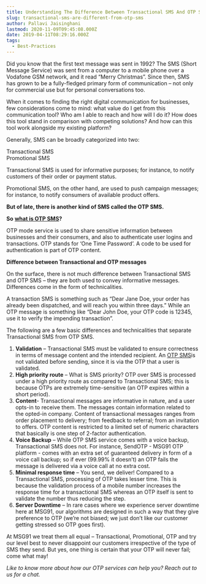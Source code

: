 ```yaml
---
title: Understanding The Difference Between Transactional SMS And OTP SMS
slug: transactional-sms-are-different-from-otp-sms
author: Pallavi Jaisinghani
lastmod: 2020-11-09T09:45:08.000Z
date: 2019-04-11T08:29:16.000Z
tags:
  - Best-Practices
---
```


Did you know that the first text message was sent in 1992? The SMS (Short Message Service) was sent from a computer to a mobile phone over a Vodafone GSM network, and it read “Merry Christmas”. Since then, SMS has grown to be a fully-fledged primary form of communication – not only for commercial use but for personal conversations too.

When it comes to finding the right digital communication for businesses, few considerations come to mind: what value do I get from this communication tool? Who am I able to reach and how will I do it? How does this tool stand in comparison with competing solutions? And how can this tool work alongside my existing platform?

Generally, SMS can be broadly categorized into two:   
  
Transactional SMS  
Promotional SMS  
  
Transactional SMS is used for informative purposes; for instance, to notify customers of their order or payment status.   
  
Promotional SMS, on the other hand, are used to push campaign messages; for instance, to notify consumers of available product offers.   
  
**But of late, there is another kind of SMS called the OTP SMS.**

  
**So** [**what is OTP SMS**](https://msg91.com/send-otp/)**?**   
  
OTP mode service is used to share sensitive information between businesses and their consumers, and also to authenticate user logins and transactions. OTP stands for ‘One Time Password’. A code to be used for authentication is part of OTP content.

**Difference between Transactional and OTP messages**

On the surface, there is not much difference between Transactional SMS and OTP SMS – they are both used to convey informative messages. Differences come in the form of technicalities.

A transaction SMS is something such as “Dear Jane Doe, your order has already been dispatched, and will reach you within three days.” While an OTP message is something like “Dear John Doe, your OTP code is 12345, use it to verify the impending transaction”.

The following are a few basic differences and technicalities that separate Transactional SMS from OTP SMS.

1. **Validation** – Transactional SMS must be validated to ensure correctness in terms of message content and the intended recipient. An [OTP SMS](https://msg91.com/send-otp/)is not validated before sending, since it is via the OTP that a user is validated.
2. **High priority route** – What is SMS priority? OTP over SMS is processed under a high priority route as compared to Transactional SMS; this is because OTPs are extremely time-sensitive (an OTP expires within a short period).
3. **Content**- Transactional messages are informative in nature, and a user opts-in to receive them. The messages contain information related to the opted-in company. Content of transactional messages ranges from order placement to delivery; from feedback to referral; from an invitation to offers. OTP content is restricted to a limited set of numeric characters that basically is one step of 2-factor authentication.
4. **Voice Backup** – While OTP SMS service comes with a voice backup, Transactional SMS does not. For instance, SendOTP - MSG91 OTP platform - comes with an extra set of guaranteed delivery in form of a voice call backup; so if ever (99.99% it doesn’t) an OTP fails the message is delivered via a voice call at no extra cost.
5. **Minimal response time** – You send, we deliver! Compared to a Transactional SMS, processing of OTP takes lesser time. This is because the validation process of a mobile number increases the response time for a transactional SMS whereas an OTP itself is sent to validate the number thus reducing the step.
6. **Server Downtime** – In rare cases where we experience server downtime here at MSG91, our algorithms are designed in such a way that they give preference to OTP (we’re not biased; we just don’t like our customer getting stressed so OTP goes first).

At MSG91 we treat them all equal – Transactional, Promotional, OTP and try our level best to never disappoint our customers irrespective of the type of SMS they send. But yes, one thing is certain that your OTP will never fail; come what may!

  
*Like to know more about how our OTP services can help you? Reach out to us for a chat.*

  


